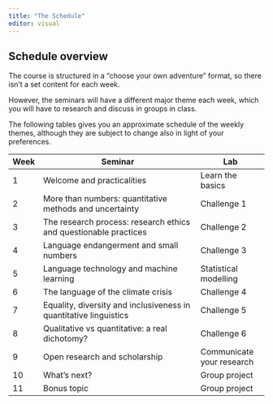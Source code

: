 ```yaml
---
title: "The Schedule"
editor: visual
---
```


## Schedule overview

The course is structured in a "choose your own adventure" format, so there isn't a set content for each week.

However, the seminars will have a different major theme each week, which you will have to research and discuss in groups in class.

The following tables gives you an approximate schedule of the weekly themes, although they are subject to change also in light of your preferences.

| Week | Seminar                                                           | Lab                       |
|------|-------------------------------------------------------------------|---------------------------|
| 1    | Welcome and practicalities                                        | Learn the basics          |
| 2    | More than numbers: quantitative methods and uncertainty           | Challenge 1               |
| 3    | The research process: research ethics and questionable practices  | Challenge 2               |
| 4    | Language endangerment and small numbers                           | Challenge 3               |
| 5    | Language technology and machine learning                          | Statistical modelling     |
| 6    | The language of the climate crisis                                | Challenge 4               |
| 7    | Equality, diversity and inclusiveness in quantitative linguistics | Challenge 5               |
| 8    | Qualitative vs quantitative: a real dichotomy?                    | Challenge 6               |
| 9    | Open research and scholarship                                     | Communicate your research |
| 10   | What's next?                                                      | Group project             |
| 11   | Bonus topic                                                       | Group project             |
